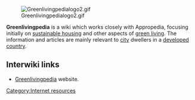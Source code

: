 [[Image:Greenlivingpedialogo2.gif‎|right]]

'''Greenlivingpedia''' is a wiki which works closely with Appropedia, focusing initially on [[sustainable housing]] and other aspects of [[green living]]. The information and articles are mainly relevant to [[city]] dwellers in a [[developed country]].

==Interwiki links==
*[[Greenlivingpedia:|Greenlivingpedia]] website.

[[Category:Internet resources]]